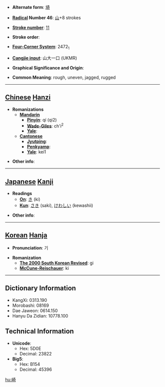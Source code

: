 * '''Alternate form''': [[埼]]

* '''[[Wiktionary:Chinese radical index| Radical]] Number 46''': [[Wiktionary:Chinese radical index 山|山]]+8 strokes

* '''[[Wiktionary:Chinese total strokes index|Stroke number]]''': [[Wiktionary:Chinese total strokes index 11|11]]

* '''Stroke order''': 

* '''[[Wiktionary:Chinese four corner index|Four-Corner System]]''': 2472<sub>1</sub>

* '''[[Wiktionary:Chinese Cangjie index|Cangjie input]]''': 山大一口 (UKMR)

* '''Graphical Significance and Origin''': 

* '''Common Meaning''': rough, uneven, jagged, rugged

----

== [[Chinese]] [[Hanzi]] ==

* '''Romanizations'''
** '''[[Mandarin]]'''
*** '''[[Pinyin]]''': qí (qi2)
*** '''[[Wade-Giles]]''': ch'i<sup>2</sup>
*** '''[[Yale]]''': 
** '''[[Cantonese]]'''
*** '''[[Jyutping]]''':
*** '''[[Penkyamp]]''': 
*** '''[[Yale]]''': kei1

* '''Other info''': 

----

== [[Japanese]] [[Kanji]] ==

* '''Readings'''
** '''[[On]]''': [[き]] (ki)
** '''[[Kun]]''': [[さき]] (saki), [[けわしい]] (kewashii)

* '''Other info''':  

----

== [[Korean]] [[Hanja]] ==

* '''Pronunciation''': 기

* '''Romanization'''
** '''[[The 2000 South Korean Revised Romanization|The 2000 South Korean Revised]]''': gi
** '''[[McCune-Reischauer]]''': ki

----

== Dictionary Information ==

* KangXi: 0313.190
* Morobashi: 08169
* Dae Jaweon: 0614.150
* Hanyu Da Zidian: 10778.100

== Technical Information ==

* '''Unicode''':
** Hex: 5D0E
** Decimal: 23822
* '''Big5''':
** Hex: B154
** Decimal: 45396

[[hu:崎]]